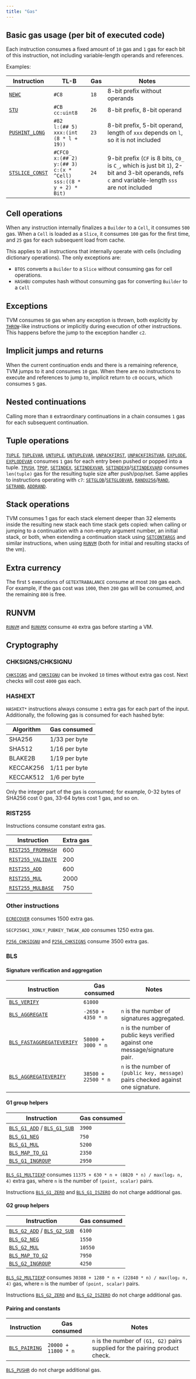 ```yaml
---
title: "Gas"
---
```


## Basic gas usage (per bit of executed code)

Each instruction consumes a fixed amount of `10` gas and `1` gas for each bit of this instruction, not including variable-length operands and references.

Examples:

| Instruction                                             | TL-B                                                                                             | Gas  | Notes                                                                                                                                              |
| ------------------------------------------------------- | ------------------------------------------------------------------------------------------------ | ---- | -------------------------------------------------------------------------------------------------------------------------------------------------- |
| [`NEWC`](/tvm/instructions#c8-newc)                     | `#C8`                                                                                            | `18` | 8-bit prefix without operands                                                                                                                      |
| [`STU`](/tvm/instructions#cb-stu)                       | `#CB` <br />`cc:uint8`                                                                           | `26` | 8-bit prefix, 8-bit operand                                                                                                                        |
| [`PUSHINT_LONG`](/tvm/instructions#82-pushint_long)     | `#82` <br />`l:(## 5)` <br />`xxx:(int (8 * l + 19))`                                            | `23` | 8-bit prefix, 5-bit operand, length of `xxx` depends on `l`, so it is not included                                                                 |
| [`STSLICE_CONST`](/tvm/instructions#cfc0_-stsliceconst) | `#CFC0_` <br />`x:(## 2)` <br />`y:(## 3)` <br />`c:(x * ^Cell)` <br />`sss:((8 * y + 2) * Bit)` | `24` | 9-bit prefix (`CF` is 8 bits, `C0_` is `C_`, which is just bit `1`), 2-bit and 3-bit operands, refs `c` and variable-length `sss` are not included |

## Cell operations

When any instruction internally finalizes a `Builder` to a `Cell`, it consumes `500` gas. When a `Cell` is loaded as a `Slice`, it consumes `100` gas for the first time, and `25` gas for each subsequent load from cache.

This applies to all instructions that internally operate with cells (including dictionary operations). The only exceptions are:

- `BTOS` converts a `Builder` to a `Slice` without consuming gas for cell operations.
- `HASHBU` computes hash without consuming gas for converting `Builder` to a `Cell`

## Exceptions

TVM consumes `50` gas when any exception is thrown, both explicitly by [`THROW`](/tvm/instructions#f2c4_-throw)-like instructions or implicitly during execution of other instructions. This happens before the jump to the exception handler `c2`.

## Implicit jumps and returns

When the current continuation ends and there is a remaining reference, TVM jumps to it and consumes `10` gas. When there are no instructions to execute and references to jump to, implicit return to `c0` occurs, which consumes `5` gas.

## Nested continuations

Calling more than `8` extraordinary continuations in a chain consumes `1` gas for each subsequent continuation.

## Tuple operations

[`TUPLE`](/tvm/instructions#6f0-tuple), [`TUPLEVAR`](/tvm/instructions#6f80-tuplevar), [`UNTUPLE`](/tvm/instructions#6f2-untuple), [`UNTUPLEVAR`](/tvm/instructions#6f82-untuplevar), [`UNPACKFIRST`](/tvm/instructions#6f3-unpackfirst), [`UNPACKFIRSTVAR`](/tvm/instructions#6f83-unpackfirstvar), [`EXPLODE`](/tvm/instructions#6f4-explode), [`EXPLODEVAR`](/tvm/instructions#6f84-explodevar) consumes `1` gas for each entry been pushed or popped into a tuple. [`TPUSH`](/tvm/instructions#6f8c-tpush), [`TPOP`](/tvm/instructions#6f8d-tpop), [`SETINDEX`](/tvm/instructions#6f5-setindex), [`SETINDEXVAR`](/tvm/instructions#6f85-setindexvar), [`SETINDEXQ`](/tvm/instructions#6f7-setindexq)/[`SETINDEXVARQ`](/tvm/instructions#6f87-setindexvarq) consumes `len(tuple)` gas for the resulting tuple size after push/pop/set. Same applies to instructions operating with `c7`: [`SETGLOB`](/tvm/instructions#f87_-setglob)/[`SETGLOBVAR`](/tvm/instructions#f860-setglobvar), [`RANDU256`](/tvm/instructions#f810-randu256)/[`RAND`](/tvm/instructions#f811-rand), [`SETRAND`](/tvm/instructions#f814-setrand), [`ADDRAND`](/tvm/instructions#f815-addrand).

## Stack operations

TVM consumes 1 gas for each stack element deeper than 32 elements inside the resulting new stack each time stack gets copied: when calling or jumping to a continuation with a non-empty argument number, an initial stack, or both, when extending a continuation stack using [`SETCONTARGS`](/tvm/instructions#ec-setcontargs-n) and similar instructions, when using [`RUNVM`](/tvm/instructions#db4-runvm) (both for initial and resulting stacks of the vm).

## Extra currency

The first `5` executions of `GETEXTRABALANCE` consume at most `200` gas each. For example, if the gas cost was `1000`, then `200` gas will be consumed, and the remaining `800` is free.

## RUNVM

[`RUNVM`](/tvm/instructions#db4-runvm) and [`RUNVMX`](/tvm/instructions#db50-runvmx) consume `40` extra gas before starting a VM.

## Cryptography

### CHKSIGNS/CHKSIGNU

[`CHKSIGNS`](/tvm/instructions#f911-chksigns) and [`CHKSIGNU`](/tvm/instructions#f910-chksignu) can be invoked `10` times without extra gas cost. Next checks will cost `4000` gas each.

### HASHEXT

`HASHEXT*` instructions always consume `1` extra gas for each part of the input. Additionally, the following gas is consumed for each hashed byte:

| Algorithm | Gas consumed  |
| --------- | ------------- |
| SHA256    | 1/33 per byte |
| SHA512    | 1/16 per byte |
| BLAKE2B   | 1/19 per byte |
| KECCAK256 | 1/11 per byte |
| KECCAK512 | 1/6 per byte  |

Only the integer part of the gas is consumed; for example, 0-32 bytes of SHA256 cost 0 gas, 33-64 bytes cost 1 gas, and so on.

### RIST255

Instructions consume constant extra gas.

| Instruction                                                   | Extra gas |
| ------------------------------------------------------------- | --------- |
| [`RIST255_FROMHASH`](/tvm/instructions#f920-rist255_fromhash) | 600       |
| [`RIST255_VALIDATE`](/tvm/instructions#f921-rist255_validate) | 200       |
| [`RIST255_ADD`](/tvm/instructions#f922-rist255_add)           | 600       |
| [`RIST255_MUL`](/tvm/instructions#f924-rist255_mul)           | 2000      |
| [`RIST255_MULBASE`](/tvm/instructions#f925-rist255_mulbase)   | 750       |

### Other instructions

[`ECRECOVER`](/tvm/instructions#f912-ecrecover) consumes 1500 extra gas.

`SECP256K1_XONLY_PUBKEY_TWEAK_ADD` consumes 1250 extra gas.

[`P256_CHKSIGNU`](/tvm/instructions#f914-p256_chksignu) and [`P256_CHKSIGNS`](/tvm/instructions#f915-p256_chksigns) consume 3500 extra gas.

### BLS

#### Signature verification and aggregation

| Instruction                                                                   | Gas consumed        | Notes                                                                             |
| ----------------------------------------------------------------------------- | ------------------- | --------------------------------------------------------------------------------- |
| [`BLS_VERIFY`](/tvm/instructions#f93000-bls_verify)                           | `61000`             |                                                                                   |
| [`BLS_AGGREGATE`](/tvm/instructions#f93001-bls_aggregate)                     | `-2650 + 4350 * n`  | `n` is the number of signatures aggregated.                                       |
| [`BLS_FASTAGGREGATEVERIFY`](/tvm/instructions#f93002-bls_fastaggregateverify) | `58000 + 3000 * n`  | `n` is the number of public keys verified against one message/signature pair.     |
| [`BLS_AGGREGATEVERIFY`](/tvm/instructions#f93003-bls_aggregateverify)         | `38500 + 22500 * n` | `n` is the number of `(public key, message)` pairs checked against one signature. |

#### G1 group helpers

| Instruction                                                                                               | Gas consumed |
| --------------------------------------------------------------------------------------------------------- | ------------ |
| [`BLS_G1_ADD`](/tvm/instructions#f93010-bls_g1_add) / [`BLS_G1_SUB`](/tvm/instructions#f93011-bls_g1_sub) | `3900`       |
| [`BLS_G1_NEG`](/tvm/instructions#f93012-bls_g1_neg)                                                       | `750`        |
| [`BLS_G1_MUL`](/tvm/instructions#f93013-bls_g1_mul)                                                       | `5200`       |
| [`BLS_MAP_TO_G1`](/tvm/instructions#f93016-bls_map_to_g1)                                                 | `2350`       |
| [`BLS_G1_INGROUP`](/tvm/instructions#f93017-bls_g1_ingroup)                                               | `2950`       |

[`BLS_G1_MULTIEXP`](/tvm/instructions#f93014-bls_g1_multiexp) consumes `11375 + 630 * n + (8820 * n) / max(log₂ n, 4)` extra gas, where `n` is the number of `(point, scalar)` pairs.

Instructions [`BLS_G1_ZERO`](/tvm/instructions#f93015-bls_g1_zero) and [`BLS_G1_ISZERO`](/tvm/instructions#f93018-bls_g1_iszero) do not charge additional gas.

#### G2 group helpers

| Instruction                                                                                               | Gas consumed |
| --------------------------------------------------------------------------------------------------------- | ------------ |
| [`BLS_G2_ADD`](/tvm/instructions#f93020-bls_g2_add) / [`BLS_G2_SUB`](/tvm/instructions#f93021-bls_g2_sub) | `6100`       |
| [`BLS_G2_NEG`](/tvm/instructions#f93022-bls_g2_neg)                                                       | `1550`       |
| [`BLS_G2_MUL`](/tvm/instructions#f93023-bls_g2_mul)                                                       | `10550`      |
| [`BLS_MAP_TO_G2`](/tvm/instructions#f93026-bls_map_to_g2)                                                 | `7950`       |
| [`BLS_G2_INGROUP`](/tvm/instructions#f93027-bls_g2_ingroup)                                               | `4250`       |

[`BLS_G2_MULTIEXP`](/tvm/instructions#f93024-bls_g2_multiexp) consumes `30388 + 1280 * n + (22840 * n) / max(log₂ n, 4)` gas, where `n` is the number of `(point, scalar)` pairs.

Instructions [`BLS_G2_ZERO`](/tvm/instructions#f93025-bls_g2_zero) and [`BLS_G2_ISZERO`](/tvm/instructions#f93028-bls_g2_iszero) do not charge additional gas.

#### Pairing and constants

| Instruction                                           | Gas consumed        | Notes                                                                         |
| ----------------------------------------------------- | ------------------- | ----------------------------------------------------------------------------- |
| [`BLS_PAIRING`](/tvm/instructions#f93030-bls_pairing) | `20000 + 11800 * n` | `n` is the number of `(G1, G2)` pairs supplied for the pairing product check. |

[`BLS_PUSHR`](/tvm/instructions#f93031-bls_pushr) do not charge additional gas.
